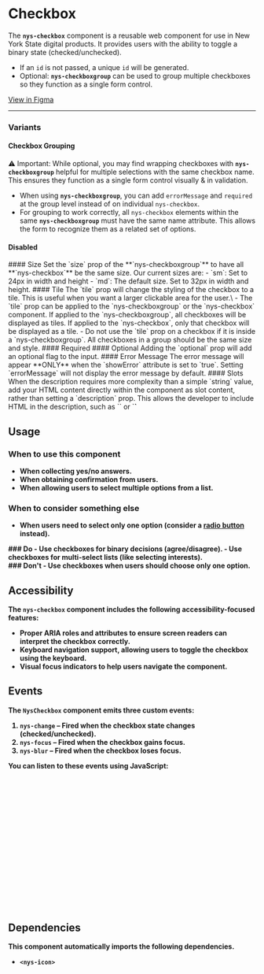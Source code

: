 
<Meta of={NysCheckboxStories} title="Components/Checkbox/Documentation" />

# Checkbox

The **`nys-checkbox`** component is a reusable web component for use in New York State digital products. It provides users with the ability to toggle a binary state (checked/unchecked).
- If an `id` is not passed, a unique `id` will be generated.
- Optional: **`nys-checkboxgroup`** can be used to group multiple checkboxes so they function as a single form control.

<div className="nys-grid-row nys-grid-gap-1">
  <nys-badge label="Stable" prefixIcon="code"></nys-badge>
  <nys-badge
    prefixIcon
    prefix="WCAG 2.2"
    label="AA"
    intent="success"
  ></nys-badge>
<p className="pill pill--uikit"><a target="_blank" href="https://www.figma.com/design/0ogYpymUPQQfhELthntNbt?node-id=4808-7102">View in Figma</a></p>
</div>

***

<Canvas of={NysCheckboxStories.Basic} />

<Controls />

### Variants
#### Checkbox Grouping
⚠️ Important: While optional, you may find wrapping checkboxes with **`nys-checkboxgroup`** helpful for multiple selections with the same checkbox name. This ensures they function as a single form control visually & in validation.
- When using **`nys-checkboxgroup`**, you can add `errorMessage` and `required` at the group level instead of on individual `nys-checkbox`.
- For grouping to work correctly, all `nys-checkbox` elements within the same **`nys-checkboxgroup`** must have the same name attribute. This allows the form to recognize them as a related set of options.
<Canvas of={NysCheckboxStories.Grouping} />

#### Disabled
<Canvas of={NysCheckboxStories.Disabled} />
#### Size
Set the `size` prop of the **`nys-checkboxgroup`** to have all **`nys-checkbox`** be the same size. Our current sizes are:
- `sm`: Set to 24px in width and height
- `md`: The default size. Set to 32px in width and height.
<Canvas of={NysCheckboxStories.Size} />
#### Tile
The `tile` prop will change the styling of the checkbox to a tile. This is useful when you want a larger clickable area for the user.\
- The `tile` prop can be applied to the `nys-checkboxgroup` or the `nys-checkbox` component. If applied to the `nys-checkboxgroup`, all checkboxes will be displayed as tiles. If applied to the `nys-checkbox`, only that checkbox will be displayed as a tile.
- Do not use the `tile` prop on a checkbox if it is inside a `nys-checkboxgroup`. All checkboxes in a group should be the same size and style.
<Canvas of={NysCheckboxStories.Tile} />
#### Required
<Canvas of={NysCheckboxStories.Required} />
#### Optional
Adding the `optional` prop will add an optional flag to the input.
<Canvas of={NysCheckboxStories.Optional} />
#### Error Message
The error message will appear **ONLY** when the `showError` attribute is set to `true`. Setting `errorMessage` will not display the error message by default.
<Canvas of={NysCheckboxStories.ErrorMessage} />
#### Slots
When the description requires more complexity than a simple `string` value,  add your HTML content directly within the component as slot content, rather than setting a `description` prop. This allows the developer to include HTML in the description, such as `<a>` or `<strong>`
<Canvas of={NysCheckboxStories.Slot} />

## Usage

### When to use this component
- When collecting yes/no answers.
- When obtaining confirmation from users.
- When allowing users to select multiple options from a list.

### When to consider something else
- When users need to select only one option (consider a [radio button](?path=/docs/components-radiobutton--docs) instead).

<div className="nys-grid-row nys-grid-gap-lg">
  <div className="nys-mobile-lg:nys-grid-col">
    <div className="usage-card usage-card--do">
      ### <nys-icon name="check_circle" color="var(--nys-color-success)" /> Do
      - Use checkboxes for binary decisions (agree/disagree).
      - Use checkboxes for multi-select lists (like selecting interests).
    </div>
  </div>
  <div className="nys-mobile-lg:nys-grid-col">
    <div className="usage-card usage-card--dont">
      ### <nys-icon name="error" color="var(--nys-color-danger)" /> Don't
      - Use checkboxes when users should choose only one option.
    </div>
  </div>
</div>

## Accessibility

The `nys-checkbox` component includes the following accessibility-focused features:

- Proper ARIA roles and attributes to ensure screen readers can interpret the checkbox correctly.
- Keyboard navigation support, allowing users to toggle the checkbox using the keyboard.
- Visual focus indicators to help users navigate the component.

## Events

The `NysCheckbox` component emits three custom events:

1. **`nys-change`** – Fired when the checkbox state changes (checked/unchecked).
2. **`nys-focus`** – Fired when the checkbox gains focus.
3. **`nys-blur`** – Fired when the checkbox loses focus.

You can listen to these events using JavaScript:

```js

  // Select the checkbox component
  const checkbox = document.querySelector('nys-checkbox');

  // Listen for the 'nys-change' event
  checkbox.addEventListener('nys-change', (event) => {
    console.log('Checkbox changed:', event.detail.checked);
  });

  // Listen for the 'nys-focus' event
  checkbox.addEventListener('nys-focus', () => {
    console.log('Checkbox is focused');
  });

  // Listen for the 'nys-blur' event
  checkbox.addEventListener('nys-blur', () => {
    console.log('Checkbox lost focus');
  });
```

## Dependencies
This component automatically imports the following dependencies.

- `<nys-icon>`
